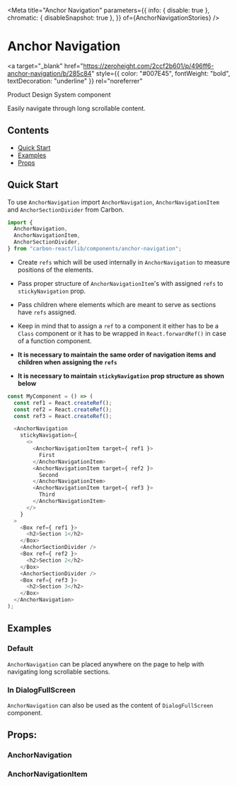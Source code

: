 

<Meta
  title="Anchor Navigation"
  parameters={{
    info: { disable: true },
    chromatic: { disableSnapshot: true },
  }}
  of={AnchorNavigationStories}
/>

# Anchor Navigation

<a
  target="_blank"
  href="https://zeroheight.com/2ccf2b601/p/496ff6-anchor-navigation/b/285c84"
  style={{ color: "#007E45", fontWeight: "bold", textDecoration: "underline" }}
  rel="noreferrer"
>
  Product Design System component
</a>

Easily navigate through long scrollable content.

## Contents

- [Quick Start](#quick-start)
- [Examples](#examples)
- [Props](#props)

## Quick Start

To use `AnchorNavigation` import `AnchorNavigation`, `AnchorNavigationItem` and `AnchorSectionDivider` from Carbon.

```javascript
import {
  AnchorNavigation,
  AnchorNavigationItem,
  AnchorSectionDivider,
} from "carbon-react/lib/components/anchor-navigation";
```

- Create `refs` which will be used internally in `AnchorNavigation` to measure positions of the elements.

- Pass proper structure of `AnchorNavigationItem`'s with assigned `refs` to `stickyNavigation` prop.

- Pass children where elements which are meant to serve as sections have `refs` assigned.
- Keep in mind that to assign a `ref` to a component it either has to be a `Class` component or it has to be wrapped in `React.forwardRef()` in case of a function component.

- **It is necessary to maintain the same order of navigation items and children when assigning the `refs`**

- **It is necessary to maintain `stickyNavigation` prop structure as shown below**

```javascript
const MyComponent = () => (
  const ref1 = React.createRef();
  const ref2 = React.createRef();
  const ref3 = React.createRef();

  <AnchorNavigation
    stickyNavigation={
      <>
        <AnchorNavigationItem target={ ref1 }>
          First
        </AnchorNavigationItem>
        <AnchorNavigationItem target={ ref2 }>
          Second
        </AnchorNavigationItem>
        <AnchorNavigationItem target={ ref3 }>
          Third
        </AnchorNavigationItem>
      </>
    }
  >
    <Box ref={ ref1 }>
      <h2>Section 1</h2>
    </Box>
    <AnchorSectionDivider />
    <Box ref={ ref2 }>
      <h2>Section 2</h2>
    </Box>
    <AnchorSectionDivider />
    <Box ref={ ref3 }>
      <h2>Section 3</h2>
    </Box>
  </AnchorNavigation>
);
```

## Examples

### Default

`AnchorNavigation` can be placed anywhere on the page to help with navigating long scrollable sections.

<Canvas of={AnchorNavigationStories.DefaultStory} />

### In DialogFullScreen

`AnchorNavigation` can also be used as the content of `DialogFullScreen` component.

<Canvas
  of={AnchorNavigationStories.InFullScreenDialogStory}
/>

## Props:

### AnchorNavigation

<ArgTypes of={AnchorNavigationStories} />

### AnchorNavigationItem

<ArgTypes of={AnchorNavigationItemStories} />
